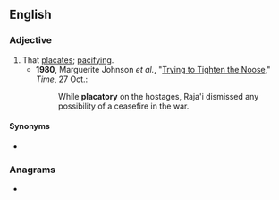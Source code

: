 ==English==

===Adjective===
{{en-adj}}

# That [[placate]]s; [[pacifying]].
#* '''1980''', Marguerite Johnson ''et al.'', "[http://www.time.com/time/magazine/article/0,9171,951577,00.html Trying to Tighten the Noose]," ''Time'', 27 Oct.:
#*: While '''placatory''' on the hostages, Raja'i dismissed any possibility of a ceasefire in the war.

====Synonyms====
* {{l|en|placative}}

===Anagrams===
* {{anagrams|en|a=aacloprty|play-actor|playactor}}